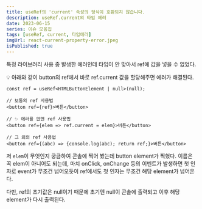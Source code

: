 ```yaml
---
title: useRef의 'current' 속성의 형식이 호환되지 않습니다.
description: useRef.current의 타입 에러
date: 2023-06-15
series: 이슈 모음집
tags: [useRef, current, 타입에러]
imgUrl: react-current-property-error.jpeg
isPublished: true
---
```


특정 라이브러리 사용 중 발생한 에러인데 타입이 안 맞아서 ref에 값을 넣을 수 없었다.

💡 아래와 같이 button의 ref에서 바로 ref.current 값을 할당해주면 에러가 해결된다.

```tsx
const ref = useRef<HTMLButtonElement | null>(null);

// 보통의 ref 사용법
<button ref={ref}>버튼</button>

// ✨ 에러를 없앤 ref 사용법
<button ref={elem => ref.current = elem}>버튼</button>

// 그 외의 ref 사용법
<button ref={(abc) => {console.log(abc); return ref;}>버튼</button>
```

저 `elem`이 무엇인지 궁금하여 콘솔에 찍어 봤는데 button element가 찍혔다. 이름은 꼭 elem이 아니어도 되는데, 마치 onClick, onChange 등의 이벤트가 발생하면 첫 인자로 event가 무조건 넘어오듯이 ref에서도 첫 인자는 무조건 해당 element가 넘어온다.  

다만, ref의 초기값은 null이기 때문에 초기엔 null이 콘솔에 출력되고 이후 해당 element가 다시 출력된다.
